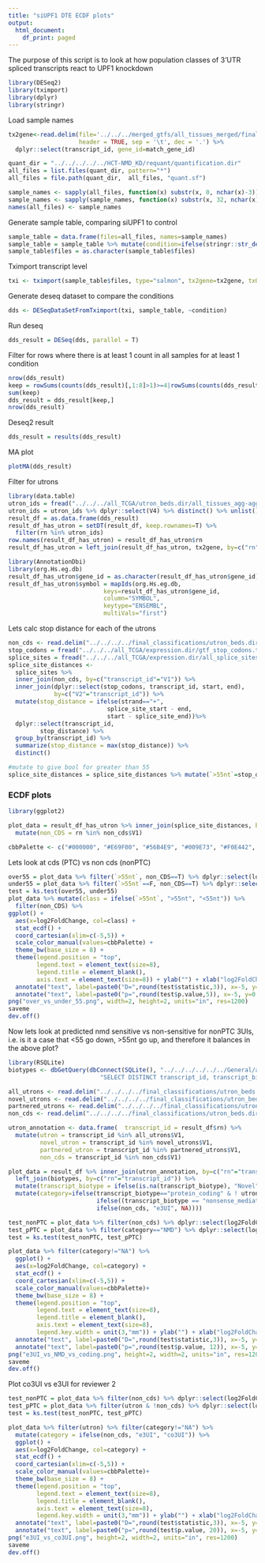 ```yaml
---
title: "siUPF1 DTE ECDF plots"
output:
  html_document:
    df_print: paged
---
```


The purpose of this script is to look at how population classes of 3'UTR spliced transcripts react to UPF1 knockdown

```r
library(DESeq2)
library(tximport)
library(dplyr)
library(stringr)
```

Load sample names

```r
tx2gene<-read.delim(file='../../../merged_gtfs/all_tissues_merged/final_geneset.dir/all_tissues_agg-agg-agg.filtered.tx2gene.tsv', 
                    header = TRUE, sep = '\t', dec = '.') %>%
  dplyr::select(transcript_id, gene_id=match_gene_id)

quant_dir = "../../../../../HCT-NMD_KD/requant/quantification.dir"
all_files = list.files(quant_dir, pattern="*")
all_files = file.path(quant_dir,  all_files, "quant.sf")

sample_names <- sapply(all_files, function(x) substr(x, 0, nchar(x)-3))
sample_names <- sapply(sample_names, function(x) substr(x, 32, nchar(x)))
names(all_files) <- sample_names
```

Generate sample table, comparing siUPF1 to control

```r
sample_table = data.frame(files=all_files, names=sample_names)
sample_table = sample_table %>% mutate(condition=ifelse(stringr::str_detect(names, "HCT116-R"), "siControl", "siUPF1"))
sample_table$files = as.character(sample_table$files)
```

Tximport transcript level

```r
txi <- tximport(sample_table$files, type="salmon", tx2gene=tx2gene, txOut=T)
```

Generate deseq dataset to compare the conditions

```r
dds <- DESeqDataSetFromTximport(txi, sample_table, ~condition)
```

Run deseq

```r
dds_result = DESeq(dds, parallel = T)
```

Filter for rows where there is at least 1 count in all samples for at least 1 condition

```r
nrow(dds_result)
keep = rowSums(counts(dds_result)[,1:8]>1)>=4|rowSums(counts(dds_result)[,9:16]>1)>=4
sum(keep)
dds_result = dds_result[keep,]
nrow(dds_result)
```

Deseq2 result

```r
dds_result = results(dds_result)
```

MA plot

```r
plotMA(dds_result)
```

Filter for utrons

```r
library(data.table)
utron_ids = fread("../../../all_TCGA/utron_beds.dir/all_tissues_agg-agg-agg.all_utrons.bed") 
utron_ids = utron_ids %>% dplyr::select(V4) %>% distinct() %>% unlist() %>% unname()
result_df = as.data.frame(dds_result)
result_df_has_utron = setDT(result_df, keep.rownames=T) %>%
  filter(rn %in% utron_ids)
row.names(result_df_has_utron) = result_df_has_utron$rn
result_df_has_utron = left_join(result_df_has_utron, tx2gene, by=c("rn"="transcript_id"))
```

```r
library(AnnotationDbi)
library(org.Hs.eg.db)
result_df_has_utron$gene_id = as.character(result_df_has_utron$gene_id)
result_df_has_utron$symbol = mapIds(org.Hs.eg.db,
                           keys=result_df_has_utron$gene_id,
                           column="SYMBOL",
                           keytype="ENSEMBL",
                           multiVals="first")
```

Lets calc stop distance for each of the utrons

```r
non_cds <- read.delim("../../../../final_classifications/utron_beds.dir/TCGA-agg-agg.no_cds_utrons.ids.gz", header=F)
stop_codons = fread("../../../all_TCGA/expression.dir/gtf_stop_codons.txt", col.names=c("gene_id", "transcript_id", "symbol", "strand", "stop_codon", "chromosome", "start", "end"))
splice_sites = fread("../../../all_TCGA/expression.dir/all_splice_sites.txt")
splice_site_distances <- 
  splice_sites %>%
  inner_join(non_cds, by=c("transcript_id"="V1")) %>%  
  inner_join(dplyr::select(stop_codons, transcript_id, start, end),
             by=c("V2"="transcript_id")) %>%
  mutate(stop_distance = ifelse(strand=="+",
                            splice_site_start - end,
                            start - splice_site_end))%>% 
  dplyr::select(transcript_id,
         stop_distance) %>%
  group_by(transcript_id) %>%
  summarize(stop_distance = max(stop_distance)) %>%
  distinct()

#mutate to give bool for greater than 55
splice_site_distances = splice_site_distances %>% mutate(`>55nt`=stop_distance>55)
```

### ECDF plots

```r
library(ggplot2)

plot_data = result_df_has_utron %>% inner_join(splice_site_distances, by=c("rn"="transcript_id")) %>%
  mutate(non_CDS = rn %in% non_cds$V1)

cbbPalette <- c("#000000", "#E69F00", "#56B4E9", "#009E73", "#F0E442", "#0072B2", "#D55E00", "#CC79A7")
```

Lets look at cds (PTC) vs non cds (nonPTC)

```r
over55 = plot_data %>% filter(`>55nt`, non_CDS==T) %>% dplyr::select(log2FoldChange) %>% unlist()
under55 = plot_data %>% filter(`>55nt`==F, non_CDS==T) %>% dplyr::select(log2FoldChange) %>% unlist()
test = ks.test(over55, under55)
plot_data %>% mutate(class = ifelse(`>55nt`, ">55nt", "<55nt")) %>%
  filter(non_CDS) %>%
ggplot() +
  aes(x=log2FoldChange, col=class) + 
  stat_ecdf() + 
  coord_cartesian(xlim=c(-5,5)) + 
  scale_color_manual(values=cbbPalette) + 
  theme_bw(base_size = 8) + 
  theme(legend.position = "top", 
        legend.text = element_text(size=8),
        legend.title = element_blank(),
        axis.text = element_text(size=8)) + ylab("") + xlab("log2FoldChange(siUPF1)")+ 
  annotate("text", label=paste0("D=",round(test$statistic,3)), x=-5, y=0.95, hjust=0) + 
  annotate("text", label=paste0("p=",round(test$p.value,5)), x=-5, y=0.8, hjust=0) -> saveme
png("over_vs_under_55.png", width=2, height=2, units="in", res=1200)
saveme
dev.off()
```

Now lets look at predicted nmd sensitive vs non-sensitive for nonPTC 3UIs, i.e. is it a case that <55 go down, >55nt go up, and therefore it balances in the above plot?

```r
library(RSQLite)
biotypes <- dbGetQuery(dbConnect(SQLite(), "../../../../../../General/annotations/hg38_noalt_ensembl85/csvdb"),
                          "SELECT DISTINCT transcript_id, transcript_biotype FROM transcript_info")

all_utrons <- read.delim("../../../../final_classifications/utron_beds.dir/TCGA-agg-agg.all_utrons.ids.gz", header=F)
novel_utrons <- read.delim("../../../../final_classifications/utron_beds.dir/TCGA-agg-agg.novel_utrons.ids.gz", header=F)
partnered_utrons <- read.delim("../../../../final_classifications/utron_beds.dir/TCGA-agg-agg.partnered_utrons.ids.gz", header=F)
non_cds <- read.delim("../../../../final_classifications/utron_beds.dir/TCGA-agg-agg.no_cds_utrons.ids.gz", header=F)

utron_annotation <- data.frame(  transcript_id = result_df$rn) %>%
  mutate(utron = transcript_id %in% all_utrons$V1,
         novel_utron = transcript_id %in% novel_utrons$V1,
         partnered_utron = transcript_id %in% partnered_utrons$V1,
         non_cds = transcript_id %in% non_cds$V1)

plot_data = result_df %>% inner_join(utron_annotation, by=c("rn"="transcript_id")) %>%
  left_join(biotypes, by=c("rn"="transcript_id")) %>%
  mutate(transcript_biotype = ifelse(is.na(transcript_biotype), "Novel", transcript_biotype)) %>%
  mutate(category=ifelse(transcript_biotype=="protein_coding" & ! utron, "Coding",
                         ifelse((transcript_biotype == "nonsense_mediated_decay" | utron) & !non_cds, "NMD",
                         ifelse(non_cds, "e3UI", NA))))

test_nonPTC = plot_data %>% filter(non_cds) %>% dplyr::select(log2FoldChange) %>% unlist()
test_pPTC = plot_data %>% filter(category=="NMD") %>% dplyr::select(log2FoldChange) %>% unlist()
test = ks.test(test_nonPTC, test_pPTC)

plot_data %>% filter(category!="NA") %>%
  ggplot() +
  aes(x=log2FoldChange, col=category) + 
  stat_ecdf() + 
  coord_cartesian(xlim=c(-5,5)) + 
  scale_color_manual(values=cbbPalette)+ 
  theme_bw(base_size = 8) + 
  theme(legend.position = "top", 
        legend.text = element_text(size=8),
        legend.title = element_blank(),
        axis.text = element_text(size=8),
        legend.key.width = unit(3,"mm")) + ylab("") + xlab("log2FoldChange(siUPF1)")+ 
  annotate("text", label=paste0("D=",round(test$statistic,3)), x=-5, y=0.95, hjust=0) + 
  annotate("text", label=paste0("p=",round(test$p.value, 12)), x=-5, y=0.8, hjust=0) -> saveme
png("e3UI_vs_NMD_vs_coding.png", height=2, width=2, units="in", res=1200)
saveme
dev.off()
```


Plot co3UI vs e3UI for reviewer 2
```r

test_nonPTC = plot_data %>% filter(non_cds) %>% dplyr::select(log2FoldChange) %>% unlist()
test_pPTC = plot_data %>% filter(utron & !non_cds) %>% dplyr::select(log2FoldChange) %>% unlist()
test = ks.test(test_nonPTC, test_pPTC)

plot_data %>% filter(utron) %>% filter(category!="NA") %>%
  mutate(category = ifelse(non_cds, "e3UI", "co3UI")) %>%
  ggplot() +
  aes(x=log2FoldChange, col=category) + 
  stat_ecdf() + 
  coord_cartesian(xlim=c(-5,5)) + 
  scale_color_manual(values=cbbPalette)+ 
  theme_bw(base_size = 8) + 
  theme(legend.position = "top", 
        legend.text = element_text(size=8),
        legend.title = element_blank(),
        axis.text = element_text(size=8),
        legend.key.width = unit(3,"mm")) + ylab("") + xlab("log2FoldChange(siUPF1)")+ 
  annotate("text", label=paste0("D=",round(test$statistic,3)), x=-5, y=0.95, hjust=0) + 
  annotate("text", label=paste0("p=",round(test$p.value, 20)), x=-5, y=0.8, hjust=0) -> saveme
png("e3UI_vs_co3UI.png", height=2, width=2, units="in", res=1200)
saveme
dev.off()

```